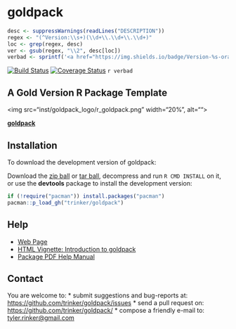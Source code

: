 goldpack
=======

```r
desc <- suppressWarnings(readLines("DESCRIPTION"))
regex <- "(^Version:\\s+)(\\d+\\.\\d+\\.\\d+)"
loc <- grep(regex, desc)
ver <- gsub(regex, "\\2", desc[loc])
verbad <- sprintf('<a href="https://img.shields.io/badge/Version-%s-orange.svg"><img src="https://img.shields.io/badge/Version-%s-orange.svg" alt="Version"/></a></p>', ver, ver)
````

[![Build Status](https://travis-ci.org/trinker/goldpack.png?branch=master)](https://travis-ci.org/trinker/goldpack)
[![Coverage Status](https://coveralls.io/repos/trinker/goldpack/badge.png?branch=master)](https://coveralls.io/r/trinker/goldpack?branch=master)
`r verbad`

## A Gold Version R Package Template


<img src="inst/goldpack_logo/r_goldpack.png" width="20%", alt="">  

[**goldpack**](http://trinker.github.io/goldpack_dev) 

## Installation

To download the development version of goldpack:

Download the [zip ball](https://github.com/trinker/goldpack/zipball/master) or [tar ball](https://github.com/trinker/goldpack/tarball/master), decompress and run `R CMD INSTALL` on it, or use the **devtools** package to install the development version:

```r
if (!require("pacman")) install.packages("pacman")
pacman::p_load_gh("trinker/goldpack")
```

## Help

- [Web Page](http://trinker.github.com/goldpack/)     
- [HTML Vignette: Introduction to goldpack](http://trinker.github.io/goldpack/vignettes/introduction.html)       
- [Package PDF Help Manual](https://dl.dropboxusercontent.com/u/61803503/goldpack.pdf)   

## Contact

You are welcome to:
* submit suggestions and bug-reports at: <https://github.com/trinker/goldpack/issues>
* send a pull request on: <https://github.com/trinker/goldpack/>
* compose a friendly e-mail to: <tyler.rinker@gmail.com>



